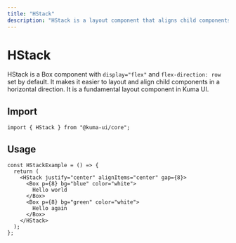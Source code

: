 ```yaml
---
title: "HStack"
description: "HStack is a layout component that aligns child components horizontally."
---
```



# HStack

HStack is a Box component with `display="flex"` and `flex-direction: row` set by default. It makes it easier to layout and align child components in a horizontal direction. It is a fundamental layout component in Kuma UI.

## Import

```tsx copy
import { HStack } from "@kuma-ui/core";
```

## Usage

<ExampleContainer>
  <HStackExample />
</ExampleContainer>

```tsx copy
const HStackExample = () => {
  return (
    <HStack justify="center" alignItems="center" gap={8}>
      <Box p={8} bg="blue" color="white">
        Hello world
      </Box>
      <Box p={8} bg="green" color="white">
        Hello again
      </Box>
    </HStack>
  );
};
```
